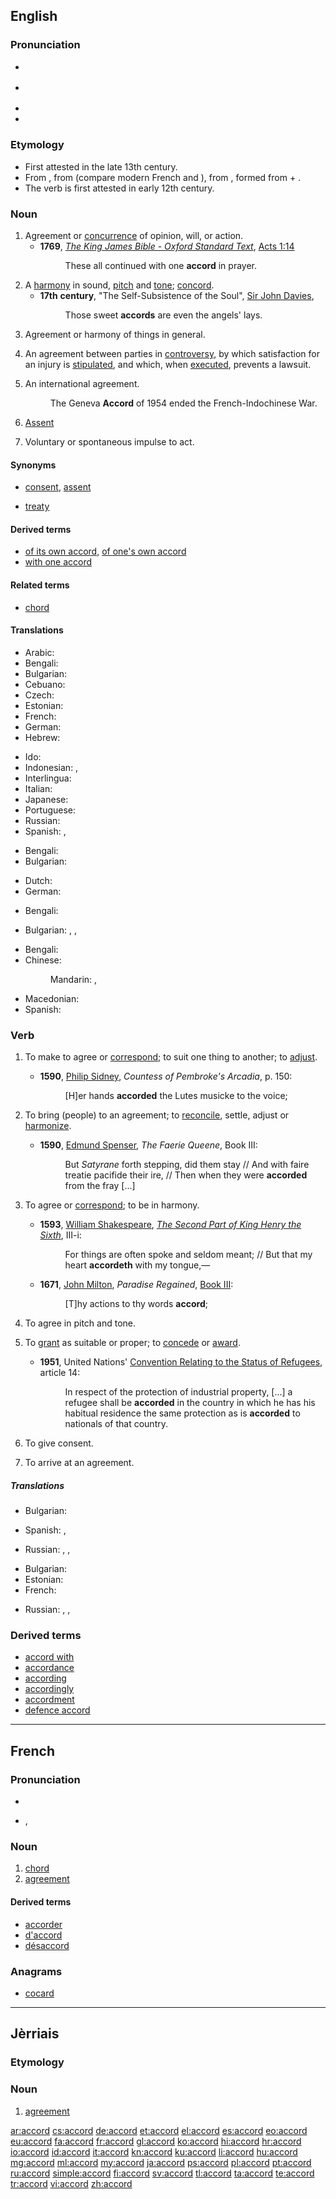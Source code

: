 ==English==
{{was wotd|2008|August|2}}

===Pronunciation===
* {{a|UK}} {{IPA|/əˈkɔːd/}}
* {{a|US}} {{IPA|/ə.ˈkɔɹd/}}
* {{audio|en-us-accord.ogg|Audio (US)}}
* {{rhymes|ɔː(ɹ)d}}

===Etymology===
* First attested in the late 13th century.
* From {{etyl|enm|en}} {{term|acorden|lang=enm}}, from {{etyl|fro|en}} {{term|acorder|lang=fro}} (compare modern French {{term|accord|accord|lang=fr}} and {{term|accorder|lang=en}}), from {{etyl|VL.|en}} {{term|accordo|accordō|to be heart to heart with|lang=la}}, formed from {{etyl|la|en}} {{term|ad|lang=en}} + {{term|cor||heart}}.
* The verb is first attested in early 12th century.

===Noun===
{{en-noun}}

# Agreement or [[concurrence]] of opinion, will, or action.
#* '''1769''', ''[[s:Bible_(King_James)|The King James Bible - Oxford Standard Text]]'', [[s:Bible_(King_James)/Acts#Chapter_1|Acts 1:14]]
#*: These all continued with one '''accord''' in prayer.
# A [[harmony]] in sound, [[pitch]] and [[tone]]; [[concord]].
#* '''17th''' '''century''', "The Self-Subsistence of the Soul", [[w:John Davies (poet)|Sir John Davies]],
#*: Those sweet '''accords''' are even the angels' lays.
# Agreement or harmony of things in general.
# {{context|legal|lang=en}} An agreement between parties in [[controversy]], by which satisfaction for an injury is [[stipulated]], and which, when [[executed]], prevents a lawsuit.
# {{context|international law|lang=en}} An international agreement.
#: The Geneva '''Accord''' of 1954 ended the French-Indochinese War.
# {{context|obsolete|lang=en}} [[assent|Assent]]
# Voluntary or spontaneous impulse to act.

====Synonyms====
* {{sense|concurrence of opinion}} [[consent]], [[assent]]
* {{sense|international agreement}} [[treaty]]

====Derived terms====
* [[of its own accord]], [[of one's own accord]]
* [[with one accord]]

====Related terms====
* [[chord]]

====Translations====
{{trans-top|agreement or concurrence of opinion}}
* Arabic: {{t-|ar|تفاهم|m|alt=تَفاهُم|tr=tafaahum}}
* Bengali: {{t-|bn|সামঞ্জস্য}}
* Bulgarian: {{t+|bg|съгласие}}
* Cebuano: {{tø|ceb|panaghiuyon}}
* Czech: {{t-|cs|souhlas|m}}
* Estonian: {{t-|et|kokkulepe}}
* French: {{t+|fr|entente|f}}
* German: {{t+|de|Übereinstimmung|f}}
* Hebrew: {{t-|he|הסכם|m|tr=heskem}}
{{trans-mid}}
* Ido: {{t+|io|akordo}}
* Indonesian: {{t+|id|sepakat|alt=kesepakatan}}, {{t+|id|setuju|alt=persetujuan}}
* Interlingua: {{t-|ia|accordo}}
* Italian: {{t+|it|accordo|m}}
* Japanese: {{t+|ja|合意|tr=[[ごうい]], gōi|sc=Jpan}}
* Portuguese: {{t+|pt|acordo|m}}
* Russian: {{t+|ru|согласие|n|tr=soglásije}}
* Spanish: {{t+|es|acuerdo|m}}, {{t+|es|convenio|m}}
{{trans-bottom}}

{{trans-top|harmony of sounds}}
* Bengali: {{t-|bn|সামঞ্জস্য}}
* Bulgarian: {{t+|bg|хармония}}
{{trans-mid}}
* Dutch: {{t+|nl|akkoord|n}}
* German: {{t+|de|Akkord|m}}
{{trans-bottom}}

{{trans-top|agreement, harmony, or just correspondence}}
* Bengali: {{t-|bn|সামঞ্জস্য}}
{{trans-mid}}
* Bulgarian: {{t+|bg|съгласие}}, {{t+|bg|мир}}, {{t+|bg|хармония}}
{{trans-bottom}}

{{trans-top|an agreement}}
* Bengali: {{t-|bn|সামঞ্জস্য}}
* Chinese:
*: Mandarin: {{t|cmn|条约|tr=tiáoyuē|sc=Hani}}, {{t|cmn|协议|tr=xiéyì|sc=Hani}}
{{trans-mid}}
* Macedonian: {{t-|mk|договор|m}}
* Spanish: {{t|es|acuerdo|m}}
{{trans-bottom}}

===Verb===
{{en-verb}}

# {{context|transitive|lang=en}} To make to agree or [[correspond]]; to suit one thing to another; to [[adjust]].
#* '''1590''', [[w:Philip Sidney|Philip Sidney]], ''Countess of Pembroke's Arcadia'', p. 150:
#*: [H]er hands '''accorded''' the Lutes musicke to the voice;
# {{context|transitive|lang=en}} To bring (people) to an agreement; to [[reconcile]], settle, adjust or [[harmonize]].
#* '''1590''', [[w:Edmund Spenser|Edmund Spenser]], ''The Faerie Queene'', Book III:
#*: But ''Satyrane'' forth stepping, did them stay // And with faire treatie pacifide their ire, // Then when they were '''accorded''' from the fray [...]
# {{context|intransitive|lang=en}} To agree or [[correspond]]; to be in harmony.
#* '''1593''', [[w:William Shakespeare|William Shakespeare]], ''[[s:The Second Part of King Henry the Sixth|The Second Part of King Henry the Sixth]]'', III-i:
#*: For things are often spoke and seldom meant; // But that my heart '''accordeth''' with my tongue,—
#* '''1671''', [[w:John Milton|John Milton]], ''Paradise Regained'', [[s:Paradise Regained/Book 3|Book III]]:
#*: [T]hy actions to thy words '''accord''';
# {{context|intransitive|lang=en}} To agree in pitch and tone.
# {{context|transitive|dated|legal|lang=en}} To [[grant]] as suitable or proper; to [[concede]] or [[award]].
#* '''1951''', United Nations' [[s:1951 Refugee Convention|Convention Relating to the Status of Refugees]], article 14:
#*: In respect of the protection of industrial property, [...] a refugee shall be '''accorded''' in the country in which he has his habitual residence the same protection as is '''accorded''' to nationals of that country.
# {{context|intransitive|obsolete|lang=en}} To give consent.
# {{context|intransitive|archaic|lang=en}} To arrive at an agreement.

=====Translations=====
{{trans-top|transitive: to make to agree or correspond}}
* Bulgarian: {{t+|bg|съгласувам}}
{{trans-mid}}
* Spanish: {{t+|es|acordar}}, {{t|es|alt=concordar con|concordar}}
{{trans-bottom}}

{{trans-top|transitive: to bring to an agreement}}
{{trans-mid}}
{{trans-bottom}}

{{trans-top|intransitive: to agree or correspond; to be in harmony}}
* Russian: {{t+|ru|гармонировать|n|tr=garmonírovatʼ|sc=Cyrl}}, {{t+|ru|соответствовать|n|tr=sootvétstvovatʼ|sc=Cyrl}}, {{t+|ru|согласовываться|n|tr=soglasóvyvatʼsja|sc=Cyrl}}
{{trans-mid}}
{{trans-bottom}}

{{trans-top|transitive: to grant}}
* Bulgarian: {{t-|bg|предлагам помощ}}
* Estonian: {{t-|et|andma}}
* French: {{t+|fr|accorder}}
{{trans-mid}}
* Russian: {{t+|ru|предоставлять|n|tr=predostavljátʼ|sc=Cyrl}}, {{t+|ru|оказывать|n|tr=okázyvatʼ|sc=Cyrl}}, {{t+|ru|жаловать|n|tr=žálovatʼ|sc=Cyrl}}
{{trans-bottom}}

===Derived terms===
* [[accord with]]
* [[accordance]]
* [[according]]
* [[accordingly]]
* [[accordment]]
* [[defence accord]]

----

==French==

===Pronunciation===
* {{audio|Fr-accord.ogg|audio}}
* {{IPA|/a.kɔʁ/|lang=fr}}, {{X-SAMPA|/a.kOR/}}

===Noun===
{{fr-noun|m}}

# [[chord]]
# [[agreement]]

====Derived terms====
* [[accorder]]
* [[d'accord]]
* [[désaccord]]

===Anagrams===
* [[cocard#French|cocard]]

----

==Jèrriais==

===Etymology===
{{rfe|lang=roa-jer}}

===Noun===
{{roa-jer-noun|m}}

# [[agreement]]

[[ar:accord]]
[[cs:accord]]
[[de:accord]]
[[et:accord]]
[[el:accord]]
[[es:accord]]
[[eo:accord]]
[[eu:accord]]
[[fa:accord]]
[[fr:accord]]
[[gl:accord]]
[[ko:accord]]
[[hi:accord]]
[[hr:accord]]
[[io:accord]]
[[id:accord]]
[[it:accord]]
[[kn:accord]]
[[ku:accord]]
[[li:accord]]
[[hu:accord]]
[[mg:accord]]
[[ml:accord]]
[[my:accord]]
[[ja:accord]]
[[ps:accord]]
[[pl:accord]]
[[pt:accord]]
[[ru:accord]]
[[simple:accord]]
[[fi:accord]]
[[sv:accord]]
[[tl:accord]]
[[ta:accord]]
[[te:accord]]
[[tr:accord]]
[[vi:accord]]
[[zh:accord]]